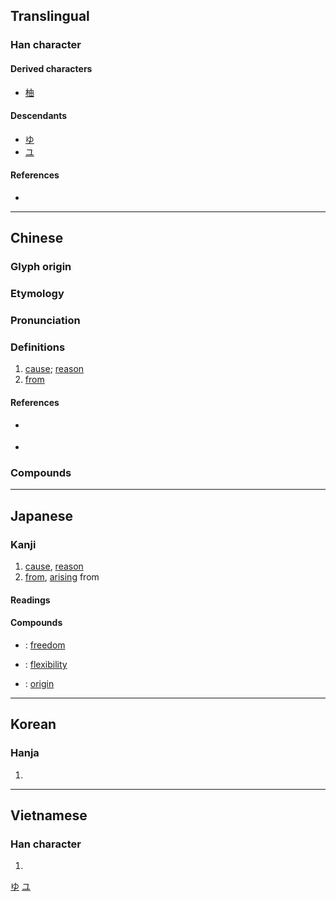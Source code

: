 {{also|田|甲|申|甶|甴}}
{{character info/new}}
==Translingual==

===Han character===
{{Han char|rn=102|rad=田|as=00|sn=5|four=50600|canj=LW|ids=⿻日丨,⿻囗十}}

====Derived characters====
* [[柚]]

====Descendants====
* [[ゆ]]
* [[ユ]]

====References====
* {{Han ref|kx=0757.010|dkj=21724|dj=1167.020|hdz=42524.020|uh=7531|ud=30001|bh=A5D1|bd=42449}}

[[Category:Han characters from which hiragana were derived|ゆ]]
[[Category:Han characters from which katakana were derived|ユ]]

----

==Chinese==
{{zh-forms}}

===Glyph origin===
{{Han etym}}

===Etymology===
{{rfe|zh|Related to [[遊]]?}}

===Pronunciation===
{{zh-pron
|m=yóu
|m-s=
|c=jau4
|c-t=
|g=
|h=pfs=yù
|j=
|mb=iǔ
|md=iù
|mn=iû
|mn-t=iu5
|w=
|x=
|mc=y
|oc=y
|ma=y
|cat=n,prep
}}

===Definitions===
{{zh-hanzi}}

# [[cause]]; [[reason]]
# [[from]]

====References====
* {{qualifier|Hakka}} {{R:hak:Lau 1997}}
* {{qualifier|Min Nan}} {{thcwd|1856}}

===Compounds===
{{zh-der|居仁由義|咎由自取|不由人|婚姻自由|學術自由|俯仰由人|威福由己|出版自由|不由|任天由命|不由自主|任由|夷由|不由分說|原由|意見自由|情由|公海自由|奚由|不因不由|何由|妖由人興|不由得|兵不由將|小大由之|居住自由|宗教自由|尋由頭兒|妨害自由|來由|事由|因由|四大自由|人身自由|不由的|事由兒|故故由兒|由衷之言|由淺入深|由人|由中|由由|率由舊章|無由|所由|病由口入|摘由|禍福由人|祝由科|由竇尚書|由中之言|由櫱|犯由|由此|由性|由頭|由衷感激|由衷|由是|由旬|由於|由博返約|由不得|新聞自由|理由書|率由舊則|由跋|易知由單|理由|沒來由|根由|由來|案由|言不由衷|自由球|自由公債|自由港|自由能|聽天由命|自由|經由|自由詩|行不由徑|自由權|自由經濟|許由棄瓢|自由自在|緣由|自由心證|自由市場|自由體操|自由城|自由刑|蹤由|自由鬥士|言不由中|言論自由|身不由主|鬼胡由|鬼狐由|遷徙自由|自由報業|自由戀愛|自由中國|許由洗耳|自由畫|笑罵由他|自由市|頭由|自由稅率|自由意志|通訊自由|自由車|著甚來由|自由主義|身不由己|自由日|自由職業|自由競爭|自由裁量|自由詞組|著作自由|自由電子|自由泳|自由業|自由放任|自由世界|由紀|由得}}

{{zh-cat|Elementary}}

----

==Japanese==

===Kanji===
{{ja-kanji|grade=3|rs=田00}}

# [[cause]], [[reason]]
# [[from]], [[arising]] from

====Readings====
{{ja-readings
|goon=ゆ
|kanon=ゆう<いう
|kanyoon=ゆい
|kun=よし-, よ-る, よ-り
}}

====Compounds====
* {{ja-r|自由|じゆう}}: [[freedom]]
* {{ja-r|自由度|じゆうど}}: [[flexibility]]
* {{ja-r|由来|ゆらい}}: [[origin]]
----

==Korean==

===Hanja===
{{ko-hanja|hangeul=유|eumhun=|rv=yu|mr=yu|y=yu}}

# {{defn|lang=ko|sort=田00}}

----

==Vietnamese==

===Han character===
{{vi-hantu|[[do]], [[dô]], [[ro]], [[sân]]|rs=田00}}

# {{defn|lang=vi|sort=田00}}